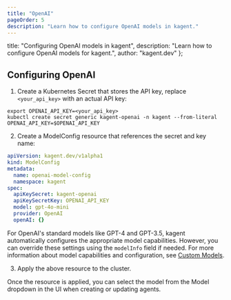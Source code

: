 ```yaml
---
title: "OpenAI"
pageOrder: 5
description: "Learn how to configure OpenAI models in kagent."
---
```


  title: "Configuring OpenAI models in kagent",
  description: "Learn how to configure OpenAI models for kagent.",
  author: "kagent.dev"
};

## Configuring OpenAI

1. Create a Kubernetes Secret that stores the API key, replace `<your_api_key>` with an actual API key:

```shell
export OPENAI_API_KEY=<your_api_key>
kubectl create secret generic kagent-openai -n kagent --from-literal OPENAI_API_KEY=$OPENAI_API_KEY
```

2. Create a ModelConfig resource that references the secret and key name:

```yaml
apiVersion: kagent.dev/v1alpha1
kind: ModelConfig
metadata:
  name: openai-model-config
  namespace: kagent
spec:
  apiKeySecret: kagent-openai
  apiKeySecretKey: OPENAI_API_KEY
  model: gpt-4o-mini
  provider: OpenAI
  openAI: {}
```

For OpenAI's standard models like GPT-4 and GPT-3.5, kagent automatically configures the appropriate model capabilities. However, you can override these settings using the `modelInfo` field if needed. For more information about model capabilities and configuration, see [Custom Models](/docs/kagent/supported-providers/custom-models).

3. Apply the above resource to the cluster.

Once the resource is applied, you can select the model from the Model dropdown in the UI when creating or updating agents.
